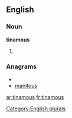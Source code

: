 ==English==

===Noun===
'''tinamous'''

# {{plural of|[[tinamou]]}}

===Anagrams===
* {{alphagram|aimnostu}}
* [[manitous#English|manitous]]

[[Category:English plurals]]

[[ar:tinamous]]
[[fr:tinamous]]